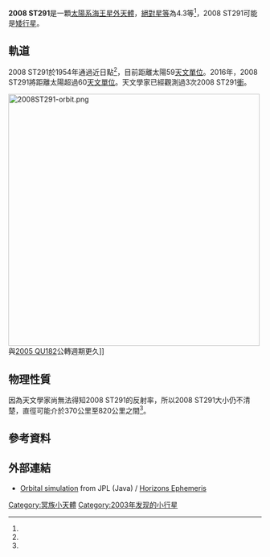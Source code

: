 {{Infobox planet
| width = 25em
| bgcolour = #FFFFC0
| name = {{mp|2008 ST|291}}
| symbol =
| image =
| caption =
| discovery = yes
| discovery_ref = <ref name="MPEC2009-V68">{{cite web
 |title=MPEC 2009-V68 : 2008 ST291
 |publisher=IAU Minor Planet Center
 |date=2009-11-14
 |url=http://minorplanetcenter.org/mpec/K09/K09V68.html
 |accessdate=2009-12-06
 |archive-date=2011-07-27
 |archive-url=https://web.archive.org/web/20110727084918/http://minorplanetcenter.org/mpec/K09/K09V68.html
 |dead-url=no
 }}</ref>
| discoverer = M. E. Schwamb<br>[[米高·布朗|米高·布朗]]<br>[[大衛·拉比諾維茨|大衛·拉比諾維茨]]
| discovered = 2008年9月24日
| mp_name = {{mp|2008 ST|291}}
| mp_category = [[海王星外天體|TNO]] ([[黃道離散天體|SDO]])<ref name="MPC">{{cite web
 |title=List Of Centaurs and Scattered-Disk Objects
 |publisher=Minor Planet Center
 |url=http://www.minorplanetcenter.org/iau/lists/Centaurs.html
 |accessdate=2009-12-06
 |archive-date=2011-07-25
 |archive-url=https://web.archive.org/web/20110725075304/http://www.minorplanetcenter.org/iau/lists/Centaurs.html
 |dead-url=no
 }}</ref><ref name="Buie">{{cite web
 |author=[[Marc_W._Buie|Marc W. Buie]]
 |type=last observation: 2010-10-09 using 20 of 23 observations over 2.04 years
 |title=Orbit Fit and Astrometric record for 08ST291
 |publisher=SwRI (Space Science Department)
 |url=http://www.boulder.swri.edu/~buie/kbo/astrom/08ST291.html
 |accessdate=2009-12-06
 |archive-url=https://web.archive.org/web/20100818151003/http://www.boulder.swri.edu/~buie/kbo/astrom/08ST291.html
 |archive-date=2010-08-18
 |dead-url=yes
 }}</ref>
| orbit_ref = <ref name="jpldata">{{cite web
 |type=last observation: 2010-10-09; [[Observation_arc|arc]]: 2.04 years
 |title=JPL Small-Body Database Browser: (2008 ST291)
 |url=http://ssd.jpl.nasa.gov/sbdb.cgi?sstr=2008ST291
 |accessdate=2008-12-06
 |archive-date=2019-08-18
 |archive-url=https://web.archive.org/web/20190818142854/https://ssd.jpl.nasa.gov/sbdb.cgi?sstr=2008ST291
 |dead-url=no
 }}</ref>
| epoch = 2014年12月9日
| aphelion = {{val|154.8|1.7}} [[天文單位|AU]]
| perihelion = {{val|42.50|0.17}} AU
| semimajor = {{val|98.6|1.1}} AU
| eccentricity = {{val|0.5691|0.0064}}
| period = {{val|979|16}} [[Julian_year_(astronomy)|yr]]
| avg_speed =
| inclination = {{val|20.8248|0.0032}}[[degree_(angle)|°]]
| asc_node = {{val|331.1557|0.0070}}°
| mean_anomaly = {{val|22.28|0.41}}° (M)
| arg_peri = {{val|324.62|0.19}}°
| satellites =
| physical_characteristics = yes
| dimensions = 370–820 km<ref name="jpldata"/><ref name="h">{{cite web
 |title       = Absolute Magnitude (H)
 |publisher   = NASA/JPL
 |url         = http://neo.jpl.nasa.gov/glossary/h.html
 |accessdate  = 2009-12-06
 |archiveurl  = https://web.archive.org/web/20091126011612/http://neo.jpl.nasa.gov/glossary/h.html
 |archivedate = 2009-11-26
 |deadurl     = no
}}</ref><br>612 km<ref name="bruton">{{cite web
 |title       = Conversion of Absolute Magnitude to Diameter for Minor Planets
 |publisher   = Department of Physics & Astronomy (Stephen F. Austin State University)
 |author      = Dan Bruton
 |url         = http://www.physics.sfasu.edu/astro/asteroids/sizemagnitude.html
 |accessdate  = 2008-12-09
 |archiveurl  = https://web.archive.org/web/20081210190134/http://www.physics.sfasu.edu/astro/asteroids/sizemagnitude.html
 |archivedate = 2008-12-10
 |deadurl     = no
}}</ref><ref>Assuming an albedo of 0.09</ref>
| mass =
| density =
| surface_grav =
| escape_velocity =
| sidereal_day =
| axial_tilt =
| pole_ecliptic_lat =
| pole_ecliptic_lon =
| albedo =
| spectral_type =
| magnitude = 22.2<ref name="MPEC2009-V68"/><ref name=AstDyS>{{cite web
  |title=AstDyS 2008 ST291 Ephemerides
  |publisher=Department of Mathematics, University of Pisa, Italy
  |url=http://hamilton.dm.unipi.it/astdys/index.php?pc=1.1.3.0&n=2008ST291
  |accessdate=2014-03-28
  |archive-date=2014-05-17
  |archive-url=https://web.archive.org/web/20140517115031/http://hamilton.dm.unipi.it/astdys/index.php?pc=1.1.3.0&n=2008ST291
  |dead-url=yes
  }}</ref>
| abs_magnitude = 4.3<ref name="jpldata"/>
}}

'''2008 ST291'''是一顆[[太陽系|太陽系]][[海王星外天體|海王星外天體]]，[[絕對星等|絕對星等]]為4.3等<ref name="jpldata"/>，2008 ST291可能是[[矮行星|矮行星]]。


== 軌道 ==
2008 ST291於1954年通過近日點<ref name="jpldata"/>，目前距離太陽59[[天文單位|天文單位]]。2016年，2008 ST291將距離太陽超過60[[天文單位|天文單位]]。天文學家已經觀測過3次2008 ST291[[衝_(天體位置)|衝]]。

[[File:2008ST291-orbit.png|500px]]與[[2005_QU182|2005 QU182]]公轉週期更久]]

== 物理性質 ==
因為天文學家尚無法得知2008 ST291的反射率，所以2008 ST291大小仍不清楚，直徑可能介於370公里至820公里之間<ref name="h"/>。

== 參考資料 ==
{{Reflist|30em}}

== 外部連結 ==
* [http://ssd.jpl.nasa.gov/sbdb.cgi?sstr=2008ST291;orb=1;view=Far Orbital simulation]{{Wayback|url=http://ssd.jpl.nasa.gov/sbdb.cgi?sstr=2008ST291;orb=1;view=Far |date=20190818142854 }} from JPL (Java) / [http://ssd.jpl.nasa.gov/horizons.cgi?find_body=1&body_group=sb&sstr=2008ST291 Horizons Ephemeris]{{Wayback|url=http://ssd.jpl.nasa.gov/horizons.cgi?find_body=1&body_group=sb&sstr=2008ST291 |date=20150214054850 }}

{{外海王星天體}}

{{DEFAULTSORT:528381}}
[[Category:冥族小天體|Category:冥族小天體]]
[[Category:2003年发现的小行星|Category:2003年发现的小行星]]